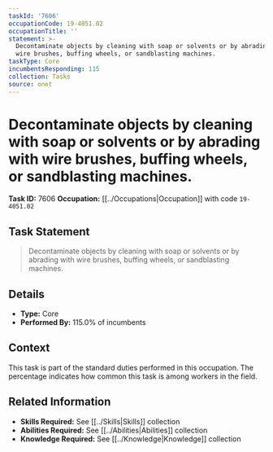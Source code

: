 ```yaml
---
taskId: '7606'
occupationCode: 19-4051.02
occupationTitle: ''
statement: >-
  Decontaminate objects by cleaning with soap or solvents or by abrading with
  wire brushes, buffing wheels, or sandblasting machines.
taskType: Core
incumbentsResponding: 115
collection: Tasks
source: onet
---
```

# Decontaminate objects by cleaning with soap or solvents or by abrading with wire brushes, buffing wheels, or sandblasting machines.

**Task ID:** 7606
**Occupation:** [[../Occupations|Occupation]] with code `19-4051.02`

## Task Statement

> Decontaminate objects by cleaning with soap or solvents or by abrading with wire brushes, buffing wheels, or sandblasting machines.

## Details

- **Type:** Core
- **Performed By:** 115.0% of incumbents

## Context

This task is part of the standard duties performed in this occupation. The percentage indicates how common this task is among workers in the field.

## Related Information

- **Skills Required:** See [[../Skills|Skills]] collection
- **Abilities Required:** See [[../Abilities|Abilities]] collection
- **Knowledge Required:** See [[../Knowledge|Knowledge]] collection
